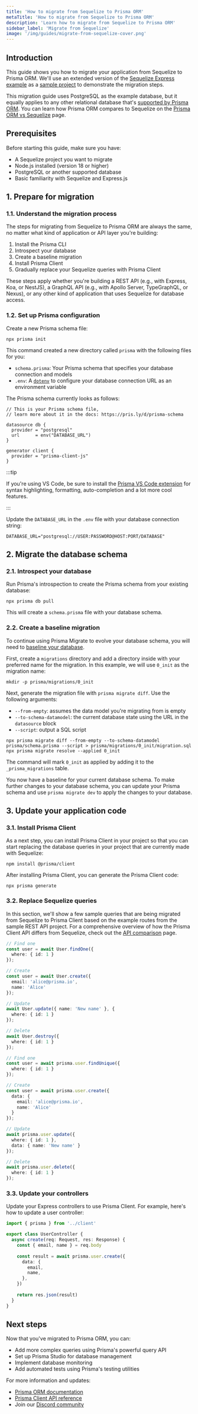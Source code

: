 ```yaml
---
title: 'How to migrate from Sequelize to Prisma ORM'
metaTitle: 'How to migrate from Sequelize to Prisma ORM'
description: 'Learn how to migrate from Sequelize to Prisma ORM'
sidebar_label: 'Migrate from Sequelize'
image: '/img/guides/migrate-from-sequelize-cover.png'
---
```


## Introduction

This guide shows you how to migrate your application from Sequelize to Prisma ORM. We'll use an extended version of the [Sequelize Express example](https://github.com/sequelize/express-example) as a [sample project](https://github.com/prisma/migrate-from-sequelize-to-prisma) to demonstrate the migration steps.

This migration guide uses PostgreSQL as the example database, but it equally applies to any other relational database that's [supported by Prisma ORM](/orm/reference/supported-databases). You can learn how Prisma ORM compares to Sequelize on the [Prisma ORM vs Sequelize](/orm/more/comparisons/prisma-and-sequelize) page.

## Prerequisites

Before starting this guide, make sure you have:

- A Sequelize project you want to migrate
- Node.js installed (version 18 or higher)
- PostgreSQL or another supported database
- Basic familiarity with Sequelize and Express.js

## 1. Prepare for migration

### 1.1. Understand the migration process

The steps for migrating from Sequelize to Prisma ORM are always the same, no matter what kind of application or API layer you're building:

1. Install the Prisma CLI
2. Introspect your database
3. Create a baseline migration
4. Install Prisma Client
5. Gradually replace your Sequelize queries with Prisma Client

These steps apply whether you're building a REST API (e.g., with Express, Koa, or NestJS), a GraphQL API (e.g., with Apollo Server, TypeGraphQL, or Nexus), or any other kind of application that uses Sequelize for database access.

### 1.2. Set up Prisma configuration

Create a new Prisma schema file:

```terminal
npx prisma init
```

This command created a new directory called `prisma` with the following files for you:

- `schema.prisma`: Your Prisma schema that specifies your database connection and models
- `.env`: A [`dotenv`](https://github.com/motdotla/dotenv) to configure your database connection URL as an environment variable

The Prisma schema currently looks as follows:

```prisma file=prisma/schema.prisma showLineNumbers
// This is your Prisma schema file,
// learn more about it in the docs: https://pris.ly/d/prisma-schema

datasource db {
  provider = "postgresql"
  url      = env("DATABASE_URL")
}

generator client {
  provider = "prisma-client-js"
}
```

:::tip

If you're using VS Code, be sure to install the [Prisma VS Code extension](https://marketplace.visualstudio.com/items?itemName=Prisma.prisma) for syntax highlighting, formatting, auto-completion and a lot more cool features.

:::

Update the `DATABASE_URL` in the `.env` file with your database connection string:

```env
DATABASE_URL="postgresql://USER:PASSWORD@HOST:PORT/DATABASE"
```

## 2. Migrate the database schema

### 2.1. Introspect your database

Run Prisma's introspection to create the Prisma schema from your existing database:

```terminal
npx prisma db pull
```

This will create a `schema.prisma` file with your database schema.

### 2.2. Create a baseline migration

To continue using Prisma Migrate to evolve your database schema, you will need to [baseline your database](/orm/prisma-migrate/getting-started).

First, create a `migrations` directory and add a directory inside with your preferred name for the migration. In this example, we will use `0_init` as the migration name:

```terminal
mkdir -p prisma/migrations/0_init
```

Next, generate the migration file with `prisma migrate diff`. Use the following arguments:

- `--from-empty`: assumes the data model you're migrating from is empty
- `--to-schema-datamodel`: the current database state using the URL in the `datasource` block
- `--script`: output a SQL script

```terminal wrap
npx prisma migrate diff --from-empty --to-schema-datamodel prisma/schema.prisma --script > prisma/migrations/0_init/migration.sql
npx prisma migrate resolve --applied 0_init
```

The command will mark `0_init` as applied by adding it to the `_prisma_migrations` table.

You now have a baseline for your current database schema. To make further changes to your database schema, you can update your Prisma schema and use `prisma migrate dev` to apply the changes to your database.

## 3. Update your application code

### 3.1. Install Prisma Client

As a next step, you can install Prisma Client in your project so that you can start replacing the database queries in your project that are currently made with Sequelize:

```terminal
npm install @prisma/client
```

After installing Prisma Client, you can generate the Prisma Client code:

```terminal
npx prisma generate
```

### 3.2. Replace Sequelize queries

In this section, we'll show a few sample queries that are being migrated from Sequelize to Prisma Client based on the example routes from the sample REST API project. For a comprehensive overview of how the Prisma Client API differs from Sequelize, check out the [API comparison](/orm/more/comparisons/prisma-and-sequelize#api-comparison) page.

<TabbedContent code>

<TabItem value="Sequelize">

```typescript
// Find one
const user = await User.findOne({ 
  where: { id: 1 } 
});

// Create
const user = await User.create({
  email: 'alice@prisma.io',
  name: 'Alice'
});

// Update
await User.update({ name: 'New name' }, { 
  where: { id: 1 } 
});

// Delete
await User.destroy({
  where: { id: 1 }
});
```

</TabItem>

<TabItem value="Prisma Client">

```typescript
// Find one
const user = await prisma.user.findUnique({ 
  where: { id: 1 } 
});

// Create
const user = await prisma.user.create({
  data: {
    email: 'alice@prisma.io',
    name: 'Alice'
  }
});

// Update
await prisma.user.update({
  where: { id: 1 },
  data: { name: 'New name' }
});

// Delete
await prisma.user.delete({
  where: { id: 1 }
});
```

</TabItem>

</TabbedContent>

### 3.3. Update your controllers

Update your Express controllers to use Prisma Client. For example, here's how to update a user controller:

```typescript
import { prisma } from '../client'

export class UserController {
  async create(req: Request, res: Response) {
    const { email, name } = req.body
    
    const result = await prisma.user.create({
      data: {
        email,
        name,
      },
    })
    
    return res.json(result)
  }
}
```

## Next steps

Now that you've migrated to Prisma ORM, you can:

- Add more complex queries using Prisma's powerful query API
- Set up Prisma Studio for database management
- Implement database monitoring
- Add automated tests using Prisma's testing utilities

For more information and updates:
- [Prisma ORM documentation](/orm)
- [Prisma Client API reference](/orm/prisma-client)
- Join our [Discord community](https://discord.com/invite/prisma)
